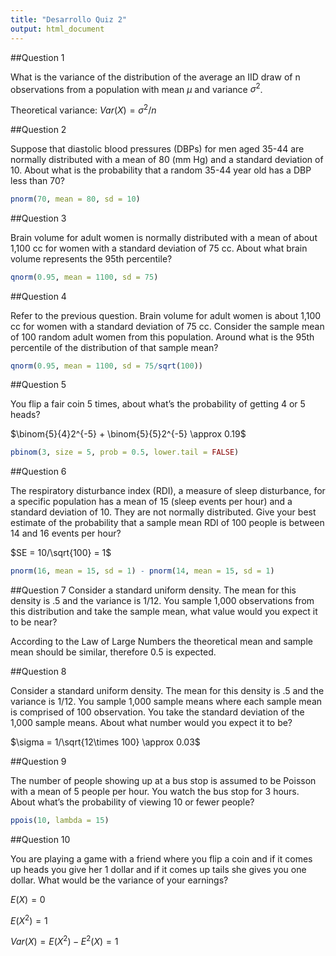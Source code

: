 ```yaml
---
title: "Desarrollo Quiz 2"
output: html_document
---
```


##Question 1

What is the variance of the distribution of the average an IID draw of n observations from a population with mean $\mu$ and variance $\sigma^2$.

Theoretical variance: $Var(X) = \sigma^2 / n$

##Question 2

Suppose that diastolic blood pressures (DBPs) for men aged 35-44 are normally distributed with a mean of 80 (mm Hg) and a standard deviation of 10. About what is the probability that a random 35-44 year old has a DBP less than 70?

```r
pnorm(70, mean = 80, sd = 10)
```

##Question 3

Brain volume for adult women is normally distributed with a mean of about 1,100 cc for women with a standard deviation of 75 cc. About what brain volume represents the 95th percentile?

```r
qnorm(0.95, mean = 1100, sd = 75)
```

##Question 4

Refer to the previous question. Brain volume for adult women is about 1,100 cc for women with a standard deviation of 75 cc. Consider the sample mean of 100 random adult women from this population. Around what is the 95th percentile of the distribution of that sample mean?

```r
qnorm(0.95, mean = 1100, sd = 75/sqrt(100))
```

##Question 5

You flip a fair coin 5 times, about what's the probability of getting 4 or 5 heads?

$\binom{5}{4}2^{-5} + \binom{5}{5}2^{-5} \approx 0.19$

```r
pbinom(3, size = 5, prob = 0.5, lower.tail = FALSE)
```

##Question 6

The respiratory disturbance index (RDI), a measure of sleep disturbance, for a specific population has a mean of 15 (sleep events per hour) and a standard deviation of 10. They are not normally distributed. Give your best estimate of the probability that a sample mean RDI of 100 people is between 14 and 16 events per hour?

$SE = 10/\sqrt{100} = 1$

```r
pnorm(16, mean = 15, sd = 1) - pnorm(14, mean = 15, sd = 1)
```

##Question 7
Consider a standard uniform density. The mean for this density is .5 and the variance is 1/12. You sample 1,000 observations from this distribution and take the sample mean, what value would you expect it to be near?

According to the Law of Large Numbers the theoretical mean and sample mean should be similar, therefore 0.5 is expected.

##Question 8

Consider a standard uniform density. The mean for this density is .5 and the variance is 1/12. You sample 1,000 sample means where each sample mean is comprised of 100 observation. You take the standard deviation of the 1,000 sample means. About what number would you expect it to be?

$\sigma = 1/\sqrt{12\times 100} \approx 0.03$

##Question 9

The number of people showing up at a bus stop is assumed to be Poisson with a mean of 5 people per hour. You watch the bus stop for 3 hours. About what's the probability of viewing 10 or fewer people?

```r
ppois(10, lambda = 15)
```

##Question 10

You are playing a game with a friend where you flip a coin and if it comes up heads you give her 1 dollar and if it comes up tails she gives you one dollar. What would be the variance of your earnings?

$E(X) = 0$

$E(X^2) = 1$

$Var(X) = E(X^2) - E^2(X) = 1$

